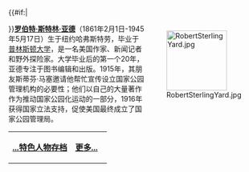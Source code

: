 {{#if:{{{image}}}|<div style="float:right;margin-left:0.2em">[[Image:RobertSterlingYard.jpg|120px]]
</div>}}'''[[罗伯特·斯特林·亚德|罗伯特·斯特林·亚德]]'''（1861年2月1日-1945年5月17日）生于纽约哈弗斯特劳，毕业于[[普林斯顿大学|普林斯顿大学]]，是一名美国作家、新闻记者和野外探险家。大学毕业后的第一个20年，亚德专注于图书编辑和出版。1915年，其朋友斯蒂芬·马塞邀请他帮忙宣传设立国家公园管理机构的必要性；他们以自己的大量著作作为推动国家公园化运动的一部分，1916年获得国家立法支持，促使美国最终成立了国家公园管理局。

{| class="noprint" width="100%"  border="0" style="padding: 0; margin: 0; background-color:transparent"
|-
|<div style="text-align:left;">'''[[Portal:社会/Featured_biography|...特色人物存档]]'''</div>||
 <div style="text-align:right;margin-right:10px;margin-bottom:4px;">
'''[[罗伯特·斯特林·亚德|更多...]]'''
 </div >
|}<noinclude>